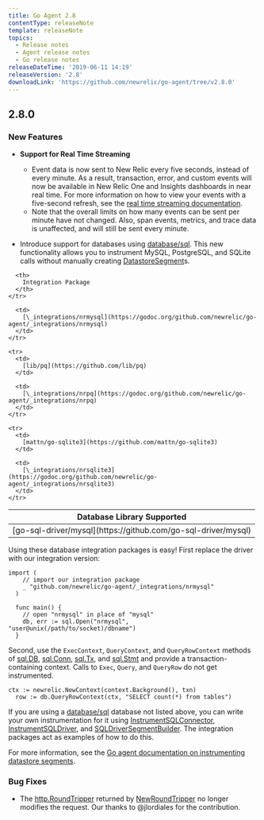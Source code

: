 ```yaml
---
title: Go Agent 2.8
contentType: releaseNote
template: releaseNote
topics:
  - Release notes
  - Agent release notes
  - Go release notes
releaseDateTime: '2019-06-11 14:19'
releaseVersion: '2.8'
downloadLink: 'https://github.com/newrelic/go-agent/tree/v2.8.0'
---
```


## 2.8.0

### New Features

* **Support for Real Time Streaming**

  * Event data is now sent to New Relic every five seconds, instead of every minute. As a result, transaction, error, and custom events will now be available in New Relic One and Insights dashboards in near real time. For more information on how to view your events with a five-second refresh, see the [real time streaming documentation](/docs/agents/manage-apm-agents/agent-data/real-time-streaming).
  * Note that the overall limits on how many events can be sent per minute have not changed. Also, span events, metrics, and trace data is unaffected, and will still be sent every minute.
* Introduce support for databases using [database/sql](https://golang.org/pkg/database/sql/). This new functionality allows you to instrument MySQL, PostgreSQL, and SQLite calls without manually creating [DatastoreSegment](https://godoc.org/github.com/newrelic/go-agent#DatastoreSegment)s.

<Table>
  <thead>
    <tr>
      <th>
        Database Library Supported
      </th>

      <th>
        Integration Package
      </th>
    </tr>
  </thead>

  <tbody>
    <tr>
      <td>
        [go-sql-driver/mysql](https://github.com/go-sql-driver/mysql)
      </td>

      <td>
        [\_integrations/nrmysql](https://godoc.org/github.com/newrelic/go-agent/_integrations/nrmysql)
      </td>
    </tr>

    <tr>
      <td>
        [lib/pq](https://github.com/lib/pq)
      </td>

      <td>
        [\_integrations/nrpq](https://godoc.org/github.com/newrelic/go-agent/_integrations/nrpq)
      </td>
    </tr>

    <tr>
      <td>
        [mattn/go-sqlite3](https://github.com/mattn/go-sqlite3)
      </td>

      <td>
        [\_integrations/nrsqlite3](https://godoc.org/github.com/newrelic/go-agent/_integrations/nrsqlite3)
      </td>
    </tr>
  </tbody>
</Table>

Using these database integration packages is easy! First replace the driver with our integration version:

```
import (
    // import our integration package
    _ "github.com/newrelic/go-agent/_integrations/nrmysql"
  )

  func main() {
    // open "nrmysql" in place of "mysql"
    db, err := sql.Open("nrmysql", "user@unix(/path/to/socket)/dbname")
  }
```

Second, use the `ExecContext`, `QueryContext`, and `QueryRowContext` methods of [sql.DB](https://golang.org/pkg/database/sql/#DB), [sql.Conn](https://golang.org/pkg/database/sql/#Conn), [sql.Tx](https://golang.org/pkg/database/sql/#Tx), and [sql.Stmt](https://golang.org/pkg/database/sql/#Stmt) and provide a transaction-containing context. Calls to `Exec`, `Query`, and `QueryRow` do not get instrumented.

```
ctx := newrelic.NewContext(context.Background(), txn)
  row := db.QueryRowContext(ctx, "SELECT count(*) from tables")
```

If you are using a [database/sql](https://golang.org/pkg/database/sql/) database not listed above, you can write your own instrumentation for it using [InstrumentSQLConnector](https://godoc.org/github.com/newrelic/go-agent#InstrumentSQLConnector), [InstrumentSQLDriver](https://godoc.org/github.com/newrelic/go-agent#InstrumentSQLDriver), and [SQLDriverSegmentBuilder](https://godoc.org/github.com/newrelic/go-agent#SQLDriverSegmentBuilder). The integration packages act as examples of how to do this.

For more information, see the [Go agent documentation on instrumenting datastore segments](https://docs.newrelic.com/docs/agents/go-agent/instrumentation/instrument-go-segments#go-datastore-segments).

### Bug Fixes

* The [http.RoundTripper](https://golang.org/pkg/net/http/#RoundTripper) returned by [NewRoundTripper](https://godoc.org/github.com/newrelic/go-agent#NewRoundTripper) no longer modifies the request. Our thanks to @jlordiales for the contribution.
